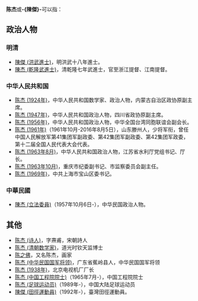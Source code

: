 '''陈杰'''或'''-{陳傑}-'''可以指：
==政治人物==
===明清===
* [[陳傑_(洪武進士)|陳傑 (洪武進士)]]，明洪武十八年進士。
* [[陳杰_(乾隆武進士)|陳杰 (乾隆武進士)]]，清乾隆七年武進士，官至浙江提督、江南提督。

===中华人民共和国===
* [[陈杰_(1924年)|陈杰 (1924年)]]，中华人民共和国数学家、政治人物，内蒙古自治区政协原副主席。
* [[陈杰_(1947年)|陈杰 (1947年)]]，中华人民共和国政治人物，四川省政协原副主席。
* [[陈杰_(1956年)|陈杰 (1956年)]]，中华人民共和国政治人物，中华全国台湾同胞联谊会副会长。
* [[陈杰_(1961年)|陈杰 (1961年)]]（1961年10月-2016年8月5日），山东滕州人，少将军衔，曾任中国人民解放军第41集团军副政委、第42集团军副政委、第42集团军政委，第十二届全国人民代表大会代表。
* [[陈杰_(1963年8月)|陈杰 (1963年8月)]]，中华人民共和国政治人物，江苏省水利厅党组书记、厅长。
* [[陈杰_(1963年10月)|陈杰 (1963年10月)]]，重庆市纪委副书记、市监察委员会副主任。
* [[陈杰_(1969年)|陈杰 (1969年)]]，中共上海市宝山区委书记。

===中華民國===
* [[陳杰_(立法委員)|陳杰 (立法委員)]]（1957年10月6日-），中华民国政治人物。

==其他==
* [[陈杰_(诗人)|陈杰 (诗人)]]，字燾甫，宋朝詩人
* [[陈杰_(清朝数学家)|陈杰 (清朝数学家)]]，道光时钦天监博士
* [[陈之佛|陈之佛]]，又名陈杰，画家
* [[陈杰_(中华民国国军将领)|陈杰 (中华民国国军将领)]]，广东省蕉岭县人，中华民国国军将领
* [[陈杰_(1938年)|陈杰 (1938年)]]，北京电视机厂厂长
* [[陈杰_(中国工程院院士)|陈杰 (中国工程院院士)]]（1965年7月-），中国工程院院士
* [[陈杰_(足球运动员)|陈杰 (足球运动员)]]（1989年-），中国大陆足球运动员
* [[陳傑_(田徑運動員)|陳傑 (田徑運動員)]]（1992年-），臺灣田徑運動員。

{{消歧义|J杰|cat=二字陈姓人名消歧义}}